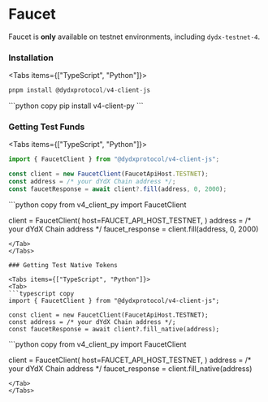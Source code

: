 
# Faucet

Faucet is **only** available on testnet environments, including `dydx-testnet-4`.

### Installation

<Tabs items={["TypeScript", "Python"]}>
<Tab>
```typescript copy
pnpm install @dydxprotocol/v4-client-js
```
</Tab>
<Tab>
```python copy
pip install v4-client-py
```
</Tab>
</Tabs>

### Getting Test Funds

<Tabs items={["TypeScript", "Python"]}>
<Tab>
```typescript copy
import { FaucetClient } from "@dydxprotocol/v4-client-js";

const client = new FaucetClient(FaucetApiHost.TESTNET);
const address = /* your dYdX Chain address */;
const faucetResponse = await client?.fill(address, 0, 2000);
```
</Tab>
<Tab>
```python copy
from v4_client_py import FaucetClient

client = FaucetClient(
    host=FAUCET_API_HOST_TESTNET,
)
address = /* your dYdX Chain address */
faucet_response = client.fill(address, 0, 2000)
```
</Tab>
</Tabs>

### Getting Test Native Tokens

<Tabs items={["TypeScript", "Python"]}>
<Tab>
```typescript copy
import { FaucetClient } from "@dydxprotocol/v4-client-js";

const client = new FaucetClient(FaucetApiHost.TESTNET);
const address = /* your dYdX Chain address */;
const faucetResponse = await client?.fill_native(address);
```
</Tab>
<Tab>
```python copy
from v4_client_py import FaucetClient

client = FaucetClient(
    host=FAUCET_API_HOST_TESTNET,
)
address = /* your dYdX Chain address */
faucet_response = client.fill_native(address)
```
</Tab>
</Tabs>

